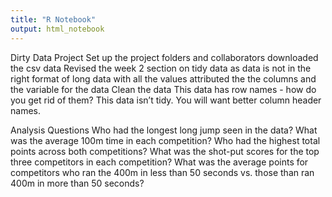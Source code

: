 ```yaml
---
title: "R Notebook"
output: html_notebook
---
```

Dirty Data Project
Set up the project folders and collaborators
downloaded the csv data
Revised the week 2 section on tidy data as data is not in the right format of long data with all the values attributed the the columns and the variable for the data
Clean the data
This data has row names - how do you get rid of them?
This data isn’t tidy.
You will want better column header names.


Analysis Questions
Who had the longest long jump seen in the data?
What was the average 100m time in each competition?
Who had the highest total points across both competitions?
What was the shot-put scores for the top three competitors in each competition?
What was the average points for competitors who ran the 400m in less than 50 seconds vs. those than ran 400m in more than 50 seconds?




